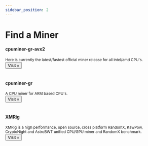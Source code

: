 ```yaml
---
sidebar_position: 2
---
```


# Find a Miner

<div class="container">
  <div class="row">
    <div class="col col--6">
        <div class="card">
          <div class="card__body">
            <h4>cpuminer-gr-avx2</h4>
            <small>
              Here is currently the latest/fastest official miner release for all intel/amd CPU's.
            </small>
          </div>
          <div class="card__footer">
          <a href="https://github.com/WyvernTKC/cpuminer-gr-avx2">
            <button class="button button--primary button--block">Visit »</button>
          </a>
          </div>
        </div>
      </div> 
  </div>
</div>

<br />

<div class="container">
  <div class="row">
          <div class="col col--6">
        <div class="card">
          <div class="card__body">
            <h4>cpuminer-gr</h4>
            <small>
              A CPU miner for ARM based CPU's.
            </small>
          </div>
          <div class="card__footer">
          <a href="https://github.com/michal-zurkowski/cpuminer-gr">
            <button class="button button--primary button--block">Visit »</button>
          </a>
          </div>
        </div>
      </div> 
  </div>
</div>


<br />

<div class="container">
  <div class="row">
          <div class="col col--6">
        <div class="card">
          <div class="card__body">
            <h4>XMRig</h4>
            <small>
              XMRig is a high performance, open source, cross platform RandomX, KawPow, CryptoNight and AstroBWT unified CPU/GPU miner and RandomX benchmark.
            </small>
          </div>
          <div class="card__footer">
          <a href="https://github.com/xmrig/xmrig">
            <button class="button button--primary button--block">Visit »</button>
          </a>
          </div>
        </div>
      </div> 
  </div>
</div>